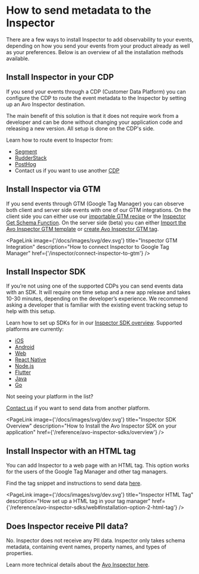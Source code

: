 
# How to send metadata to the Inspector

There are a few ways to install Inspector to add observability to your events, depending on how you send your events from your product already as well as your preferences. Below is an overview of all the installation methods available.

## Install Inspector in your CDP

If you send your events through a CDP (Customer Data Platform) you can configure the CDP to route the event metadata to the Inspector by setting up an Avo Inspector destination.

The main benefit of this solution is that it does not require work from a developer and can be done without changing your application code and releasing a new version. All setup is done on the CDP's side.

Learn how to route event to Inspector from:

- [Segment](/inspector/connect-inspector-to-segment)
- [RudderStack](/inspector/connect-inspector-to-rudderstack)
- [PostHog](/inspector/connect-inspector-to-posthog)
- Contact us if you want to use another [CDP](/help/troubleshooting)

<TwoCol>
  <PageLink
    image={'/docs/images/svg/dev.svg'}
    title="Inspector Segment Integration"
    description="How to connect Inspector to Segment"
    href={'//inspector/connect-inspector-to-segment'}
  />
  <PageLink
    image={'/docs/images/svg/dev.svg'}
    title="Inspector RudderStack Integration"
    description="How to connect Inspector to RudderStack"
    href={'/inspector/connect-inspector-to-rudderstack'}
  />
  <PageLink
    image={'/docs/images/svg/dev.svg'}
    title="Inspector PostHog Integration"
    description="How to connect Inspector to PostHog"
    href={'/inspector/connect-inspector-to-posthog'}
  />
</TwoCol>

## Install Inspector via GTM

If you send events through GTM (Google Tag Manager) you can observe both client and server side events with one of our GTM integrations. On the client side you can either use our [importable GTM recipe](/inspector/connect-inspector-to-gtm#importable-gtm-recipe) or the [Inspector Get Schema Function](/inspector/connect-inspector-to-gtm#inspector-get-schema-function). On the server side (beta) you can either [Import the Avo Inspector GTM template](/inspector/connect-inspector-to-gtm#import-avo-inspector-gtm-tag-template) or [create Avo Inspector GTM tag](/inspector/connect-inspector-to-gtm#create-avo-inspector-gtm-tag).

  <PageLink
    image={'/docs/images/svg/dev.svg'}
    title="Inspector GTM Integration"
    description="How to connect Inspector to Google Tag Manager"
    href={'/inspector/connect-inspector-to-gtm'}
  />

## Install Inspector SDK

If you’re not using one of the supported CDPs you can send events data with an SDK. It will require one time setup and a new app release and takes 10-30 minutes, depending on the developer’s experience. We recommend asking a developer that is familiar with the existing event tracking setup to help with this setup.

Learn how to set up SDKs for in our [Inspector SDK overview](/reference/avo-inspector-sdks/overview). Supported platforms are currently:

- [iOS](/implementation/inspector/sdk/ios)
- [Android](/implementation/inspector/sdk/android)
- [Web](/implementation/inspector/sdk/web)
- [React Native](/implementation/inspector/sdk/react-native)
- [Node.js](/implementation/inspector/sdk/node)
- [Flutter](/implementation/inspector/sdk/dart)
- [Java](/implementation/inspector/sdk/java)
- [Go](/implementation/inspector/sdk/go)

Not seeing your platform in the list?

[Contact us](/help/troubleshooting) if you want to send data from another platform.

  <PageLink
    image={'/docs/images/svg/dev.svg'}
    title="Inspector SDK Overview"
    description="How to Install the Avo Inspector SDK on your application"
    href={'/reference/avo-inspector-sdks/overview'}
  />

## Install Inspector with an HTML tag

You can add Inspector to a web page with an HTML tag. This option works for the users of the Google Tag Manager and other tag managers.

Find the tag snippet and instructions to send data [here](/implementation/inspector/sdk/web#installation-option-2-html-tag).

  <PageLink
    image={'/docs/images/svg/dev.svg'}
    title="Inspector HTML Tag"
    description="How set up a HTML tag in your tag manager"
    href={'/reference/avo-inspector-sdks/web#installation-option-2-html-tag'}
  />


## Does Inspector receive PII data?

No. Inspector does not receive any PII data. Inspector only takes schema metadata, containing event names, property names, and types of properties.

Learn more technical details about the [Avo Inspector here](/implementation/avo-inspector-overview).

